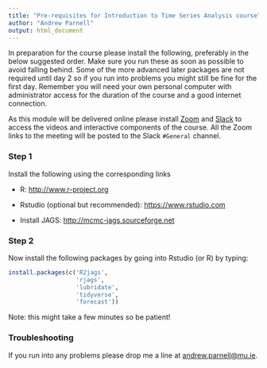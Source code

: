 ```yaml
---
title: "Pre-requisites for Introduction to Time Series Analysis course"
author: "Andrew Parnell"
output: html_document
---
```


In preparation for the course please install the following, preferably in the below suggested order. Make sure you run these as soon as possible to avoid falling behind. Some of the more advanced later packages are not required until day 2 so if you run into problems you might still be fine for the first day. Remember you will need your own personal computer with administrator access for the duration of the course and a good internet connection.

As this module will be delivered online please install [Zoom](https://www.zoom.us) and [Slack](https://slack.com) to access the videos and interactive components of the course. All the Zoom links to the meeting will be posted to the Slack `#General` channel.

### Step 1

Install the following using the corresponding links

-	R: [http://www.r-project.org](http://www.r-project.org)

-	Rstudio (optional but recommended): [https://www.rstudio.com](https://www.rstudio.com)

- Install JAGS: [http://mcmc-jags.sourceforge.net](http://mcmc-jags.sourceforge.net)

### Step 2

Now install the following packages by going into Rstudio (or R) by typing:
```r
install.packages(c('R2jags', 
                   'rjags', 
                   'lubridate', 
                   'tidyverse', 
                   'forecast'))
```

Note: this might take a few minutes so be patient!

### Troubleshooting

If you run into any problems please drop me a line at <andrew.parnell@mu.ie>.

